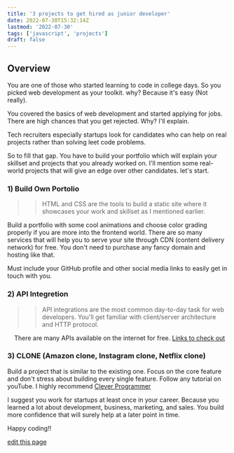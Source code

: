 ```yaml
---
title: '3 projects to get hired as junior developer'
date: 2022-07-30T15:32:14Z
lastmod: '2022-07-30'
tags: ['javascript', 'projects']
draft: false
---
```


## Overview

You are one of those who started learning to code in college days. So you picked web development as your toolkit. why? Because it's easy (Not really).

You covered the basics of web development and started applying for jobs. There are high chances that you get rejected. Why? I'll explain.

Tech recruiters especially startups look for candidates who can help on real projects rather than solving leet code problems.

So to fill that gap. You have to build your portfolio which will explain your skillset and projects that you already worked on. I'll mention some
real-world projects that will give an edge over other candidates. let's start.

### 1) Build Own Portolio

> > HTML and CSS are the tools to build a static site where it showcases your work and skillset as I mentioned earlier.

Build a portfolio with some cool animations and choose color grading properly if you are more into the frontend world.
There are so many services that will help you to serve your site through CDN (content delivery network) for free. You don't need to purchase any fancy domain and hosting like that.

Must include your GitHub profile and other social media links to easily get in touch with you.

### 2) API Integretion

> > API integrations are the most common day-to-day task for web developers. You'll get familiar with client/server architecture and HTTP protocol.

&nbsp;&nbsp;&nbsp; There are many APIs available on the internet for free.
[Links to check out](https://apipheny.io/free-api/)

### 3) CLONE (Amazon clone, Instagram clone, Netflix clone)

Build a project that is similar to the existing one. Focus on the core feature and don't stress about building every single feature.
Follow any tutorial on youTube. I highly recommend [Clever Programmer](https://www.youtube.com/c/CleverProgrammer)

I suggest you work for startups at least once in your career. Because you learned a lot about development, business, marketing, and sales.
You build more confidence that will surely help at a later point in time.

Happy coding!!

[edit this page](https://github.com/Imlohith/personalwritings/edit/master/data/blog/projects-to-get-hired.mdx)
